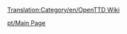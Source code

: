 [[Translation:Category/en/OpenTTD Wiki]]

{{en/Bilingual box| Pt
| ''Esta categoria contém material relacionado com aspectos de administração distintos do Wiki OpenTTD.''
| ''This category contains material relating to various administration aspects of the OpenTTD Wiki.''}}


[[pt/Main Page]]
